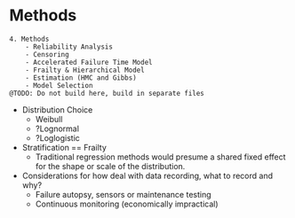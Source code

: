 # Methods
```
4. Methods
	- Reliability Analysis
	- Censoring
	- Accelerated Failure Time Model
	- Frailty & Hierarchical Model
	- Estimation (HMC and Gibbs)
	- Model Selection
@TODO: Do not build here, build in separate files
```





- Distribution Choice
  - Weibull
  - ?Lognormal
  - ?Loglogistic 


- Stratification == Frailty
  - Traditional regression methods would presume a shared fixed effect for the shape or scale of the distribution.



- Considerations for how deal with data recording, what to record and why?
	- Failure autopsy, sensors or maintenance testing
	- Continuous monitoring (economically impractical)

